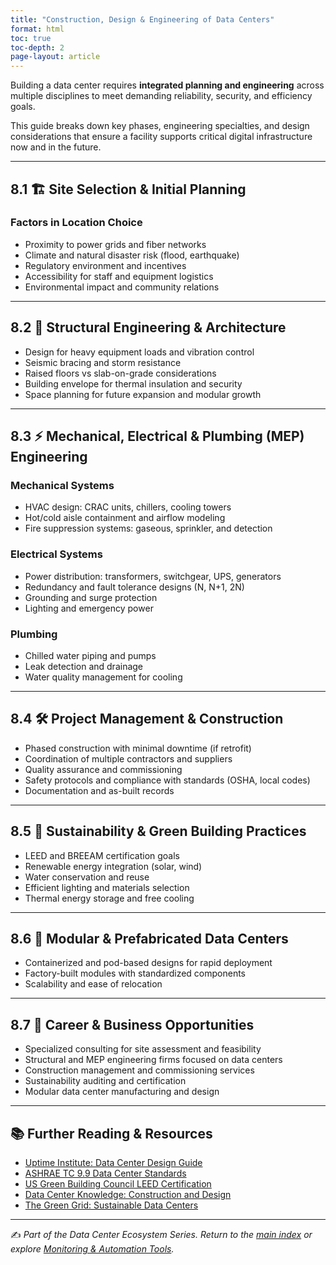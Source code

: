 ```yaml
---
title: "Construction, Design & Engineering of Data Centers"
format: html
toc: true
toc-depth: 2
page-layout: article
---
```


Building a data center requires **integrated planning and engineering** across multiple disciplines to meet demanding reliability, security, and efficiency goals.

This guide breaks down key phases, engineering specialties, and design considerations that ensure a facility supports critical digital infrastructure now and in the future.

---

## 8.1 🏗️ Site Selection & Initial Planning

### Factors in Location Choice
- Proximity to power grids and fiber networks
- Climate and natural disaster risk (flood, earthquake)
- Regulatory environment and incentives
- Accessibility for staff and equipment logistics
- Environmental impact and community relations

---

## 8.2 🧱 Structural Engineering & Architecture

- Design for heavy equipment loads and vibration control
- Seismic bracing and storm resistance
- Raised floors vs slab-on-grade considerations
- Building envelope for thermal insulation and security
- Space planning for future expansion and modular growth

---

## 8.3 ⚡ Mechanical, Electrical & Plumbing (MEP) Engineering

### Mechanical Systems
- HVAC design: CRAC units, chillers, cooling towers
- Hot/cold aisle containment and airflow modeling
- Fire suppression systems: gaseous, sprinkler, and detection

### Electrical Systems
- Power distribution: transformers, switchgear, UPS, generators
- Redundancy and fault tolerance designs (N, N+1, 2N)
- Grounding and surge protection
- Lighting and emergency power

### Plumbing
- Chilled water piping and pumps
- Leak detection and drainage
- Water quality management for cooling

---

## 8.4 🛠️ Project Management & Construction

- Phased construction with minimal downtime (if retrofit)
- Coordination of multiple contractors and suppliers
- Quality assurance and commissioning
- Safety protocols and compliance with standards (OSHA, local codes)
- Documentation and as-built records

---

## 8.5 🌱 Sustainability & Green Building Practices

- LEED and BREEAM certification goals
- Renewable energy integration (solar, wind)
- Water conservation and reuse
- Efficient lighting and materials selection
- Thermal energy storage and free cooling

---

## 8.6 📐 Modular & Prefabricated Data Centers

- Containerized and pod-based designs for rapid deployment
- Factory-built modules with standardized components
- Scalability and ease of relocation

---

## 8.7 💼 Career & Business Opportunities

- Specialized consulting for site assessment and feasibility
- Structural and MEP engineering firms focused on data centers
- Construction management and commissioning services
- Sustainability auditing and certification
- Modular data center manufacturing and design

---

## 📚 Further Reading & Resources

- [Uptime Institute: Data Center Design Guide](https://uptimeinstitute.com/)
- [ASHRAE TC 9.9 Data Center Standards](https://www.ashrae.org/)
- [US Green Building Council LEED Certification](https://www.usgbc.org/leed)
- [Data Center Knowledge: Construction and Design](https://www.datacenterknowledge.com/)
- [The Green Grid: Sustainable Data Centers](https://www.thegreengrid.org/)

---

✍️ *Part of the Data Center Ecosystem Series. Return to the [main index](index.qmd) or explore [Monitoring & Automation Tools](monitoring.qmd).*
